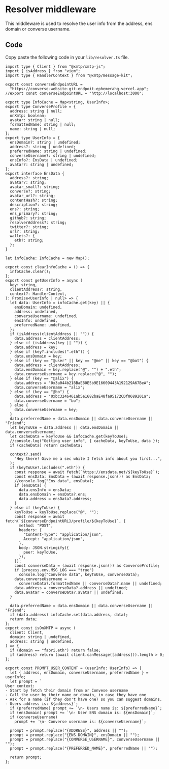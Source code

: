# Resolver middleware

This middleware is used to resolve the user info from the address, ens domain or converse username.

## Code

Copy paste the following code in your `lib/resolver.ts` file.

```tsx [src/lib/resolver.ts]
import type { Client } from "@xmtp/xmtp-js";
import { isAddress } from "viem";
import type { HandlerContext } from "@xmtp/message-kit";

export const converseEndpointURL =
  "https://converse-website-git-endpoit-ephemerahq.vercel.app";
//export const converseEndpointURL = "http://localhost:3000";

export type InfoCache = Map<string, UserInfo>;
export type ConverseProfile = {
  address: string | null;
  onXmtp: boolean;
  avatar: string | null;
  formattedName: string | null;
  name: string | null;
};
export type UserInfo = {
  ensDomain?: string | undefined;
  address?: string | undefined;
  preferredName: string | undefined;
  converseUsername?: string | undefined;
  ensInfo?: EnsData | undefined;
  avatar?: string | undefined;
};
export interface EnsData {
  address?: string;
  avatar?: string;
  avatar_small?: string;
  converse?: string;
  avatar_url?: string;
  contentHash?: string;
  description?: string;
  ens?: string;
  ens_primary?: string;
  github?: string;
  resolverAddress?: string;
  twitter?: string;
  url?: string;
  wallets?: {
    eth?: string;
  };
}

let infoCache: InfoCache = new Map();

export const clearInfoCache = () => {
  infoCache.clear();
};
export const getUserInfo = async (
  key: string,
  clientAddress?: string,
  context?: HandlerContext,
): Promise<UserInfo | null> => {
  let data: UserInfo = infoCache.get(key) || {
    ensDomain: undefined,
    address: undefined,
    converseUsername: undefined,
    ensInfo: undefined,
    preferredName: undefined,
  };
  if (isAddress(clientAddress || "")) {
    data.address = clientAddress;
  } else if (isAddress(key || "")) {
    data.address = key;
  } else if (key?.includes(".eth")) {
    data.ensDomain = key;
  } else if (key == "@user" || key == "@me" || key == "@bot") {
    data.address = clientAddress;
    data.ensDomain = key.replace("@", "") + ".eth";
    data.converseUsername = key.replace("@", "");
  } else if (key == "@alix") {
    data.address = "0x3a044b218BaE80E5b9E16609443A192129A67BeA";
    data.converseUsername = "alix";
  } else if (key == "@bo") {
    data.address = "0xbc3246461ab5e1682baE48fa95172CDf0689201a";
    data.converseUsername = "bo";
  } else {
    data.converseUsername = key;
  }
  data.preferredName = data.ensDomain || data.converseUsername || "Friend";
  let keyToUse = data.address || data.ensDomain || data.converseUsername;
  let cacheData = keyToUse && infoCache.get(keyToUse);
  //console.log("Getting user info", { cacheData, keyToUse, data });
  if (cacheData) return cacheData;

  context?.send(
    "Hey there! Give me a sec while I fetch info about you first...",
  );
  if (keyToUse?.includes(".eth")) {
    const response = await fetch(`https://ensdata.net/${keyToUse}`);
    const ensData: EnsData = (await response.json()) as EnsData;
    //console.log("Ens data", ensData);
    if (ensData) {
      data.ensInfo = ensData;
      data.ensDomain = ensData?.ens;
      data.address = ensData?.address;
    }
  } else if (keyToUse) {
    keyToUse = keyToUse.replace("@", "");
    const response = await fetch(`${converseEndpointURL}/profile/${keyToUse}`, {
      method: "POST",
      headers: {
        "Content-Type": "application/json",
        Accept: "application/json",
      },
      body: JSON.stringify({
        peer: keyToUse,
      }),
    });
    const converseData = (await response.json()) as ConverseProfile;
    if (process.env.MSG_LOG === "true")
      console.log("Converse data", keyToUse, converseData);
    data.converseUsername =
      converseData?.formattedName || converseData?.name || undefined;
    data.address = converseData?.address || undefined;
    data.avatar = converseData?.avatar || undefined;
  }

  data.preferredName = data.ensDomain || data.converseUsername || "Friend";
  if (data.address) infoCache.set(data.address, data);
  return data;
};
export const isOnXMTP = async (
  client: Client,
  domain: string | undefined,
  address: string | undefined,
) => {
  if (domain == "fabri.eth") return false;
  if (address) return (await client.canMessage([address])).length > 0;
};

export const PROMPT_USER_CONTENT = (userInfo: UserInfo) => {
  let { address, ensDomain, converseUsername, preferredName } = userInfo;
  let prompt = `
User context: 
- Start by fetch their domain from or Convese username
- Call the user by their name or domain, in case they have one
- Ask for a name (if they don't have one) so you can suggest domains.
- Users address is: ${address}`;
  if (preferredName) prompt += `\n- Users name is: ${preferredName}`;
  if (ensDomain) prompt += `\n- User ENS domain is: ${ensDomain}`;
  if (converseUsername)
    prompt += `\n- Converse username is: ${converseUsername}`;

  prompt = prompt.replace("{ADDRESS}", address || "");
  prompt = prompt.replace("{ENS_DOMAIN}", ensDomain || "");
  prompt = prompt.replace("{CONVERSE_USERNAME}", converseUsername || "");
  prompt = prompt.replace("{PREFERRED_NAME}", preferredName || "");

  return prompt;
};
```
